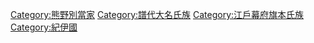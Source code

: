 [[Category:熊野別當家|Category:熊野別當家]]
[[Category:譜代大名氏族|Category:譜代大名氏族]]
[[Category:江戶幕府旗本氏族|Category:江戶幕府旗本氏族]]
[[Category:紀伊國|Category:紀伊國]]